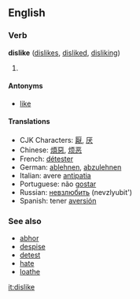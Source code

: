 ==English==
===Verb===
'''dislike''' ([[dislikes]], [[disliked]], [[disliking]])

# {{stub}}

====Antonyms====
*[[like]]

====Translations====
*CJK Characters: [[厭]], [[厌]]
*Chinese: [[煩惡]], [[烦恶]]
*French: [[détester]]
*German: [[ablehnen]], [[abzulehnen]]
*Italian: avere [[antipatia]]
*Portuguese: não [[gostar]]
*Russian: [[невзлюбить]] (nevzlyubit')
*Spanish: tener [[aversión]]

===See also===
*[[abhor]]
*[[despise]]
*[[detest]]
*[[hate]]
*[[loathe]]

[[it:dislike]]